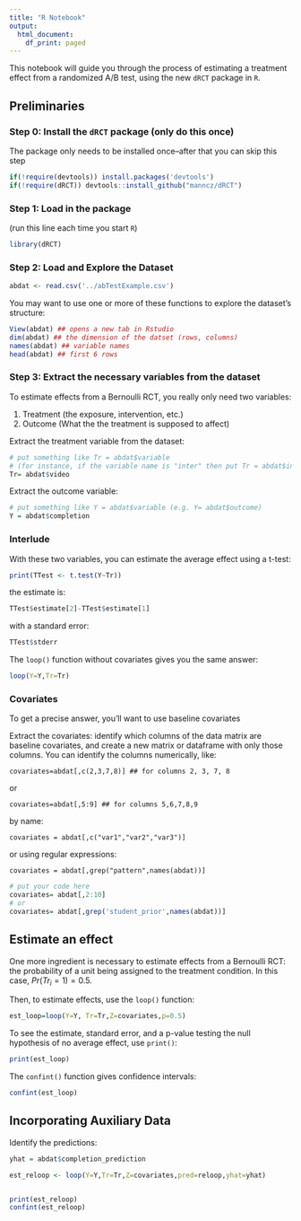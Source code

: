 ```yaml
---
title: "R Notebook"
output:
  html_document:
    df_print: paged
---
```


This notebook will guide you through the process of estimating a treatment effect from a randomized A/B test, using the new `dRCT` package in `R`.

## Preliminaries

### Step 0: Install the `dRCT` package (only do this once)

The package only needs to be installed once--after that you can skip this step

```r
if(!require(devtools)) install.packages('devtools')
if(!require(dRCT)) devtools::install_github("manncz/dRCT")
```

### Step 1: Load in the package

(run this line each time you start `R`)

```r
library(dRCT)
```

### Step 2: Load and Explore the Dataset

```r
abdat <- read.csv('../abTestExample.csv')
```

You may want to use one or more of these functions to explore the dataset's structure:

```r
View(abdat) ## opens a new tab in Rstudio
dim(abdat) ## the dimension of the datset (rows, columns)
names(abdat) ## variable names
head(abdat) ## first 6 rows
```

### Step 3: Extract the necessary variables from the dataset

To estimate effects from a Bernoulli RCT, you really only need two variables:

1.  Treatment (the exposure, intervention, etc.)
2.  Outcome (What the the treatment is supposed to affect)

Extract the treatment variable from the dataset:

```r
# put something like Tr = abdat$variable 
# (for instance, if the variable name is "inter" then put Tr = abdat$inter)
Tr= abdat$video
```

Extract the outcome variable:

```r
# put something like Y = abdat$variable (e.g. Y= abdat$outcome)
Y = abdat$completion
```

### Interlude

With these two variables, you can estimate the average effect using a t-test:

```r
print(TTest <- t.test(Y~Tr))
```

the estimate is:

```r
TTest$estimate[2]-TTest$estimate[1]
```

with a standard error:

```r
TTest$stderr
```

The `loop()` function without covariates gives you the same answer:

```r
loop(Y=Y,Tr=Tr)
```

### Covariates

To get a precise answer, you'll want to use baseline covariates

Extract the covariates: identify which columns of the data matrix are baseline covariates, and create a new matrix or dataframe with only those columns. You can identify the columns numerically, like:

```         
covariates=abdat[,c(2,3,7,8)] ## for columns 2, 3, 7, 8
```

or

```         
covariates=abdat[,5:9] ## for columns 5,6,7,8,9
```

by name:

```         
covariates = abdat[,c("var1","var2","var3")]
```

or using regular expressions:

```         
covariates = abdat[,grep("pattern",names(abdat))]
```

```r
# put your code here
covariates= abdat[,2:10]
# or
covariates= abdat[,grep('student_prior',names(abdat))]
```

## Estimate an effect

One more ingredient is necessary to estimate effects from a Bernoulli RCT: the probability of a unit being assigned to the treatment condition. In this case, $Pr(Tr_i=1)=0.5$.

Then, to estimate effects, use the `loop()` function:

```r
est_loop=loop(Y=Y, Tr=Tr,Z=covariates,p=0.5)
```

To see the estimate, standard error, and a p-value testing the null hypothesis of no average effect, use `print()`:

```r
print(est_loop)
```

The `confint()` function gives confidence intervals:

```r
confint(est_loop)
```

## Incorporating Auxiliary Data

Identify the predictions:

```r
yhat = abdat$completion_prediction
```

```r
est_reloop <- loop(Y=Y,Tr=Tr,Z=covariates,pred=reloop,yhat=yhat)


print(est_reloop)
confint(est_reloop)
```
